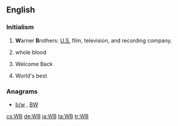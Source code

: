 ==English==

===Initialism===
{{rfc-header|Initialism}}
{{head|en|initialism}}

# '''W'''arner '''B'''rothers: [[United States|U.S.]] film, television, and recording company.
# {{context|medicine|lang=en}} whole blood
# {{context|Internet slang|lang=en}} Welcome Back
# {{context|sports|lang=en}} World's best

===Anagrams===
* [[b/w#English|b/w]] , [[BW#English|BW]]

[[cs:WB]]
[[de:WB]]
[[ja:WB]]
[[ta:WB]]
[[tr:WB]]